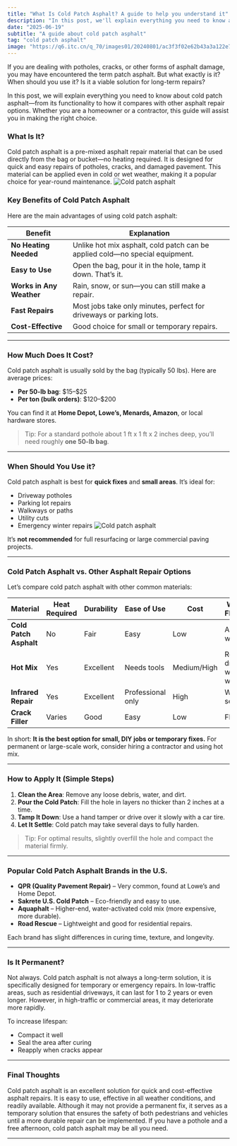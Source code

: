 ```yaml
---
title: "What Is Cold Patch Asphalt? A guide to help you understand it"
description: "In this post, we'll explain everything you need to know about cold patch asphalt—from how it works to how it compares with other asphalt repair options. Whether you're a homeowner or contractor, this guide will help you make the right choice."
date: "2025-06-19"
subtitle: "A guide about cold patch asphalt"
tag: "cold patch asphalt"
image: "https://q6.itc.cn/q_70/images01/20240801/ac3f3f02e62b43a3a122e7faaf1723e5.jpeg"
---
```


If you are dealing with potholes, cracks, or other forms of asphalt damage, you may have encountered the term patch asphalt. But what exactly is it? When should you use it? Is it a viable solution for long-term repairs?

In this post, we will explain everything you need to know about cold patch asphalt—from its functionality to how it compares with other asphalt repair options. Whether you are a homeowner or a contractor, this guide will assist you in making the right choice.

### What Is It?

Cold patch asphalt is a pre-mixed asphalt repair material that can be used directly from the bag or bucket—no heating required. It is designed for quick and easy repairs of potholes, cracks, and damaged pavement. This material can be applied even in cold or wet weather, making it a popular choice for year-round maintenance.
![Cold patch asphalt](https://img0.baidu.com/it/u=3491697472,177763031&fm=253&fmt=auto&app=138&f=JPEG?w=1067&h=800)

### Key Benefits of Cold Patch Asphalt

Here are the main advantages of using cold patch asphalt:

| Benefit                  | Explanation                                                                  |
| ------------------------ | ---------------------------------------------------------------------------- |
| **No Heating Needed**    | Unlike hot mix asphalt, cold patch can be applied cold—no special equipment. |
| **Easy to Use**          | Open the bag, pour it in the hole, tamp it down. That’s it.                  |
| **Works in Any Weather** | Rain, snow, or sun—you can still make a repair.                              |
| **Fast Repairs**         | Most jobs take only minutes, perfect for driveways or parking lots.          |
| **Cost-Effective**       | Good choice for small or temporary repairs.                                  |

---

### How Much Does It Cost?

Cold patch asphalt is usually sold by the bag (typically 50 lbs). Here are average prices:

- **Per 50-lb bag**: \$15–\$25
- **Per ton (bulk orders)**: \$120–\$200

You can find it at **Home Depot, Lowe’s, Menards, Amazon**, or local hardware stores.

> Tip: For a standard pothole about 1 ft x 1 ft x 2 inches deep, you’ll need roughly **one 50-lb bag**.

---

### When Should You Use it?

Cold patch asphalt is best for **quick fixes** and **small areas**. It’s ideal for:

- Driveway potholes
- Parking lot repairs
- Walkways or paths
- Utility cuts
- Emergency winter repairs
  ![Cold patch asphalt](https://q6.itc.cn/q_70/images01/20240801/ac3f3f02e62b43a3a122e7faaf1723e5.jpeg)

It’s **not recommended** for full resurfacing or large commercial paving projects.

---

### Cold Patch Asphalt vs. Other Asphalt Repair Options

Let’s compare cold patch asphalt with other common materials:

| Material               | Heat Required | Durability | Ease of Use       | Cost        | Weather Flexibility        |
| ---------------------- | ------------- | ---------- | ----------------- | ----------- | -------------------------- |
| **Cold Patch Asphalt** | No            | Fair       | Easy              | Low         | All weather                |
| **Hot Mix**            | Yes           | Excellent  | Needs tools       | Medium/High | Requires dry, warm weather |
| **Infrared Repair**    | Yes           | Excellent  | Professional only | High        | Weather-sensitive          |
| **Crack Filler**       | Varies        | Good       | Easy              | Low         | Flexible                   |

In short: **It is the best option for small, DIY jobs or temporary fixes.** For permanent or large-scale work, consider hiring a contractor and using hot mix.

---

### How to Apply It (Simple Steps)

1. **Clean the Area**: Remove any loose debris, water, and dirt.
2. **Pour the Cold Patch**: Fill the hole in layers no thicker than 2 inches at a time.
3. **Tamp It Down**: Use a hand tamper or drive over it slowly with a car tire.
4. **Let It Settle**: Cold patch may take several days to fully harden.

> Tip: For optimal results, slightly overfill the hole and compact the material firmly.

---

### Popular Cold Patch Asphalt Brands in the U.S.

- **QPR (Quality Pavement Repair)** – Very common, found at Lowe’s and Home Depot.
- **Sakrete U.S. Cold Patch** – Eco-friendly and easy to use.
- **Aquaphalt** – Higher-end, water-activated cold mix (more expensive, more durable).
- **Road Rescue** – Lightweight and good for residential repairs.

Each brand has slight differences in curing time, texture, and longevity.

---

### Is It Permanent?

Not always. Cold patch asphalt is not always a long-term solution, it is specifically designed for temporary or emergency repairs. In low-traffic areas, such as residential driveways, it can last for 1 to 2 years or even longer. However, in high-traffic or commercial areas, it may deteriorate more rapidly.

To increase lifespan:

- Compact it well
- Seal the area after curing
- Reapply when cracks appear

---

### Final Thoughts

Cold patch asphalt is an excellent solution for quick and cost-effective asphalt repairs. It is easy to use, effective in all weather conditions, and readily available. Although it may not provide a permanent fix, it serves as a temporary solution that ensures the safety of both pedestrians and vehicles until a more durable repair can be implemented.
If you have a pothole and a free afternoon, cold patch asphalt may be all you need.

---
